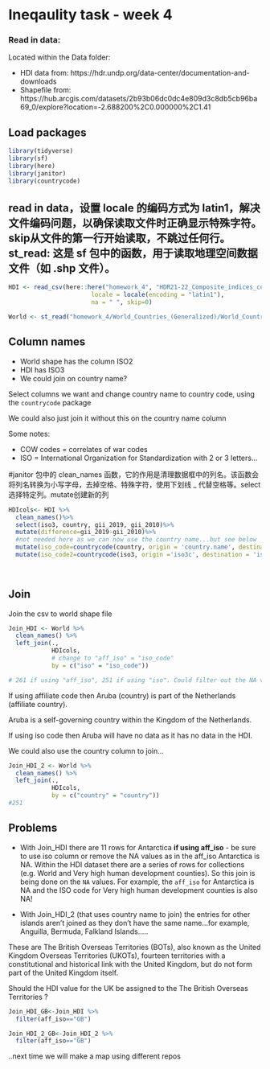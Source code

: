 # Ineqaulity task - week 4

### Read in data:

Located within the Data folder:

* HDI data from: https://hdr.undp.org/data-center/documentation-and-downloads
* Shapefile from: https://hub.arcgis.com/datasets/2b93b06dc0dc4e809d3c8db5cb96ba69_0/explore?location=-2.688200%2C0.000000%2C1.41 

## Load packages
```r
library(tidyverse)
library(sf)
library(here)
library(janitor)
library(countrycode)
```

## read in data，设置 locale 的编码方式为 latin1，解决文件编码问题，以确保读取文件时正确显示特殊字符。skip从文件的第一行开始读取，不跳过任何行。st_read: 这是 sf 包中的函数，用于读取地理空间数据文件（如 .shp 文件）。

```r
HDI <- read_csv(here::here("homework_4", "HDR21-22_Composite_indices_complete_time_series.csv"),
                       locale = locale(encoding = "latin1"),
                       na = " ", skip=0)

World <- st_read("homework_4/World_Countries_(Generalized)/World_Countries__Generalized_.shp")

```

## Column names

* World shape has the column ISO2
* HDI has ISO3
* We could join on country name?

Select columns we want and change country name to country code, using the `countrycode` package

We could also just join it without this on the country name column 

Some notes:

* COW codes = correlates of war codes
* ISO = International Organization for Standardization with 2 or 3 letters...


#janitor 包中的 clean_names 函数，它的作用是清理数据框中的列名。该函数会将列名转换为小写字母，去掉空格、特殊字符，使用下划线 _ 代替空格等。select选择特定列。mutate创建新的列
```r
HDIcols<- HDI %>%
  clean_names()%>%
  select(iso3, country, gii_2019, gii_2010)%>%
  mutate(difference=gii_2019-gii_2010)%>%
  #not needed here as we can now use the country name...but see below
  mutate(iso_code=countrycode(country, origin = 'country.name', destination = 'iso2c'))%>%
  mutate(iso_code2=countrycode(iso3, origin ='iso3c', destination = 'iso2c'))

  
```

## Join

Join the csv to world shape file

```r
Join_HDI <- World %>% 
  clean_names() %>%
  left_join(., 
            HDIcols,
            # change to "aff_iso" = "iso_code"
            by = c("iso" = "iso_code"))

# 261 if using "aff_iso", 251 if using "iso". Could filter out the NA values.
```

If using affiliate code then Aruba (country) is part of the Netherlands (affiliate country).

Aruba is a self-governing country within the Kingdom of the Netherlands.

If using iso code then Aruba will have no data as it has no data in the HDI. 

We could also use the country column to join...

```r
Join_HDI_2 <- World %>% 
  clean_names() %>%
  left_join(., 
            HDIcols,
            by = c("country" = "country"))
#251

```

## Problems 

* With Join_HDI there are 11 rows for Antarctica **if using aff_iso** - be sure to use iso column or remove the NA values as in the aff_iso Antarctica is NA. Within the HDI dataset there are a series of rows for collections (e.g. World and Very high human development counties). So this join is being done on the `NA` values. For example, the `aff_iso` for Antarctica is NA and the ISO code for Very high human development counties is also NA!


* With Join_HDI_2 (that uses country name to join) the entries for other islands aren't joined as they don't have the same name...for example, Anguilla, Bermuda, Falkland Islands..... 

These are The British Overseas Territories (BOTs), also known as the United Kingdom Overseas Territories (UKOTs), fourteen territories with a constitutional and historical link with the United Kingdom, but do not form part of the United Kingdom itself.

Should the HDI value for the UK be assigned to the The British Overseas Territories ?

```r
Join_HDI_GB<-Join_HDI %>%
  filter(aff_iso=="GB")

Join_HDI_2_GB<-Join_HDI_2 %>%
  filter(aff_iso=="GB")
```


..next time we will make a map using different repos
